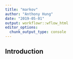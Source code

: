 ```yaml
---
title: "markov"
author: "Anthony Hung"
date: "2019-05-01"
output: workflowr::wflow_html
editor_options:
  chunk_output_type: console
---
```


## Introduction

```r

```

